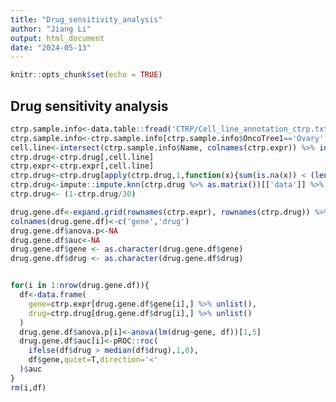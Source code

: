 ---
title: "Drug_sensitivity_analysis"
author: "Jiang Li"
output: html_document
date: "2024-05-13"
---

```{r setup, include=FALSE}
knitr::opts_chunk$set(echo = TRUE)
```

## Drug sensitivity analysis
```{r}
ctrp.sample.info<-data.table::fread('CTRP/Cell_line_annotation_ctrp.txt',data.table = F)
ctrp.sample.info<-ctrp.sample.info[ctrp.sample.info$OncoTree1=='Ovary',]
cell.line<-intersect(ctrp.sample.info$Name, colnames(ctrp.expr)) %>% intersect(colnames(ctrp.drug))
ctrp.drug<-ctrp.drug[,cell.line]
ctrp.expr<-ctrp.expr[,cell.line]
ctrp.drug<-ctrp.drug[apply(ctrp.drug,1,function(x){sum(is.na(x)) < (length(cell.line)*0.5)}),]
ctrp.drug<-impute::impute.knn(ctrp.drug %>% as.matrix())[['data']] %>% as.data.frame()
ctrp.drug<- (1-ctrp.drug/30)

drug.gene.df<-expand.grid(rownames(ctrp.expr), rownames(ctrp.drug)) %>% as.data.frame()
colnames(drug.gene.df)<-c('gene','drug')
drug.gene.df$anova.p<-NA
drug.gene.df$auc<-NA
drug.gene.df$gene <- as.character(drug.gene.df$gene)
drug.gene.df$drug <- as.character(drug.gene.df$drug)


for(i in 1:nrow(drug.gene.df)){
  df<-data.frame(
    gene=ctrp.expr[drug.gene.df$gene[i],] %>% unlist(),
    drug=ctrp.drug[drug.gene.df$drug[i],] %>% unlist()
  )
  drug.gene.df$anova.p[i]<-anova(lm(drug~gene, df))[1,5]
  drug.gene.df$auc[i]<-pROC::roc(
    ifelse(df$drug > median(df$drug),1,0),
    df$gene,quiet=T,direction='<'
  )$auc
}
rm(i,df)
```

